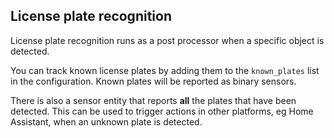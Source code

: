 
## License plate recognition

License plate recognition runs as a <Link href="/docs/documentation/configuration#post-processors">post processor</Link> when a specific object is detected.

You can track known license plates by adding them to the `known_plates` list in the configuration.
Known plates will be reported as binary sensors.

There is also a sensor entity that reports **all** the plates that have been detected.
This can be used to trigger actions in other platforms, eg Home Assistant, when an unknown plate is detected.
